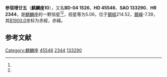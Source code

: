 {{Starbox begin
| name = 麒麟座10
}}
{{Starbox observe
| epoch = [[J2000.0|J2000.0]]
| constell = [[麒麟座|麒麟座]]<ref name=SIMBAD>{{cite web
 | url=http://simbad.u-strasbg.fr/simbad/sim-id?Ident=HR+2344
 | title=Pulsating variable Star
 | publisher=Centre de Données astronomiques de Strasbourg
 | work=SIMBAD
 | accessdate=2012-07-13
 | archive-date=2019-06-06
 | archive-url=https://web.archive.org/web/20190606125740/http://simbad.u-strasbg.fr/simbad/sim-id?Ident=HR+2344
 | dead-url=no
 }}</ref><ref name=DATA>{{cite web
 | url=http://vizier.u-strasbg.fr/viz-bin/VizieR-5?-out.add=.&-source=5050&-corr=PK=HR&-out.max=9999&HR=2344
 | title=VizieR Detailed Page
 | accessdate=2012-07-13
 | archive-date=2016-03-05
 | archive-url=https://web.archive.org/web/20160305030328/http://vizier.u-strasbg.fr/viz-bin/VizieR-5?-out.add=.&-source=5050&-corr=PK=HR&-out.max=9999&HR=2344
 | dead-url=no
 }}</ref>
| 星官 = 
| ra = {{RA|6|27|57.6}}<ref name=SIMBAD /><ref name=DATA />
| dec = {{DEC|-4|45|44}}<ref name=SIMBAD /><ref name=DATA />
| appmag_v = 5.06<ref name=SIMBAD /><ref name=DATA />
}}
{{Starbox character
| class = B2V<ref name=SIMBAD /><ref name=DATA />
| b-v = -0.17<ref name=SIMBAD /><ref name=DATA />
| u-b = -0.76<ref name=SIMBAD /><ref name=DATA />
| r-i = -0.17<ref name=SIMBAD /><ref name=DATA />
| variable = 
}}
{{Starbox astrometry
| radial_v = -0.76
| prop_mo_ra = 25
| parallax = 
| p_error = 
}}
{{Starbox catalog
| names =BD-04 1526，[[SAO星表|SAO]] 133290，[[HD星表|HD]] 45546，[[HR星表|HR]] 2344}}
{{Starbox reference |Simbad=HR+2344}}
{{Starbox end}}

'''参宿增廿五'''（'''麒麟座10'''），又名'''BD-04 1526'''，'''HD 45546'''、'''SAO 133290'''、'''HR 2344'''，是[[麒麟座|麒麟座]]的一颗恒星<ref name=SIMBAD /><ref name=DATA />，视星等为5.06，位于[[銀道座標系|銀經]]214.52，[[銀道座標系|銀緯]]-7.39，其[[B1900.0|B1900.0]]坐标为赤經{{RA|6|23|1.2}}，赤緯{{DEC|-4|-7.39|1}}。

== 参考文献 ==
{{reflist}}

{{star-stub}}

{{麒麟座恒星}}
{{星官|参宿|7|39}}
[[Category:麒麟座|Category:麒麟座]]
[[Category:HD和HDE天體|45546]]
[[Category:HR天體|2344]]
[[Category:SAO天體|133290]]